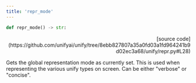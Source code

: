 ```yaml
---
title: 'repr_mode'
---
```


```python
def repr_mode() -> str:
```

<p align="right">[source code](https://github.com/unifyai/unify/tree/8ebb827807a35a0fd03a1fd964241b9d02ec3a68/unify/repr.py#L28)</p>

Gets the global representation mode as currently set. This is used when representing
the various unify types on screen. Can be either "verbose" or "concise".
